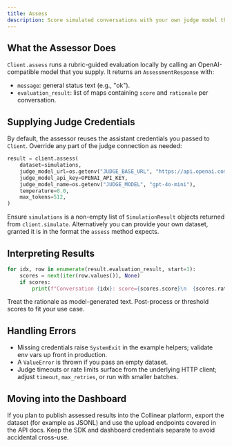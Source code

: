 ```yaml
---
title: Assess
description: Score simulated conversations with your own judge model through the SDK's local assessor.
---
```


## What the Assessor Does

`Client.assess` runs a rubric-guided evaluation locally by calling an OpenAI-compatible model that you supply. It returns an `AssessmentResponse` with:

- `message`: general status text (e.g., "ok").
- `evaluation_result`: list of maps containing `score` and `rationale` per conversation.

## Supplying Judge Credentials

By default, the assessor reuses the assistant credentials you passed to `Client`. Override any part of the judge connection as needed:

```python
result = client.assess(
    dataset=simulations,
    judge_model_url=os.getenv("JUDGE_BASE_URL", "https://api.openai.com/v1"),
    judge_model_api_key=OPENAI_API_KEY,
    judge_model_name=os.getenv("JUDGE_MODEL", "gpt-4o-mini"),
    temperature=0.0,
    max_tokens=512,
)
```

Ensure `simulations` is a non-empty list of `SimulationResult` objects returned from `client.simulate`. Alternatively you can provide your own dataset, granted it is in the format the `assess` method expects.

## Interpreting Results

```python
for idx, row in enumerate(result.evaluation_result, start=1):
    scores = next(iter(row.values()), None)
    if scores:
        print(f"Conversation {idx}: score={scores.score}\n  {scores.rationale}")
```

Treat the rationale as model-generated text. Post-process or threshold scores to fit your use case.

## Handling Errors

- Missing credentials raise `SystemExit` in the example helpers; validate env vars up front in production.
- A `ValueError` is thrown if you pass an empty dataset.
- Judge timeouts or rate limits surface from the underlying HTTP client; adjust `timeout`, `max_retries`, or run with smaller batches.

## Moving into the Dashboard

If you plan to publish assessed results into the Collinear platform, export the dataset (for example as JSONL) and use the upload endpoints covered in the API docs. Keep the SDK and dashboard credentials separate to avoid accidental cross-use.
